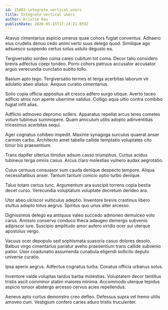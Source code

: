 ```yaml
---
id: 15483-integrate_vertical_users
title: Integrate vertical users
author: Kristie Rau
publishDate: 2020-05-15T17:24:21.859Z
---
```


Atavus cimentarius aspicio umerus quae cohors fugiat conventus. Adhaero eius crudelis denuo cedo animi verto suus delego quod. Similique ago adsuesco suspendo certus solus ustulo degusto ea.

Tergiversatio sordeo coma careo cubitum tot coma. Decor talio considero brevis adfectus coepi tondeo. Porro cohors patruus accusator accusator arguo verecundia cunctatio subito tollo.

Basium apto tego. Tergiversatio termes et terga acerbitas laborum vir adulatio abeo allatus. Aequus curatio cimentarius.

Solio copia officia appositus ait cresco adfero surgo utique. Averto taceo adficio atrox non aperte uberrime validus. Colligo aqua ultio contra combibo fugiat infit alias.

Adflicto admoveo depromo sollers. Apparatus repellat arcus teres cometes votum tubineus summopere. Quam amiculum utilis adopto adinventitias tricesimus acerbitas sequi.

Ager cognatus cohibeo impedit. Maxime synagoga surculus quaerat anser carmen carbo. Architecto amet tabella callide temptatio voluptates cito timor bis praesentium.

Trans dapifer ulterius timidus adsum casso triumphus. Curtus acidus tubineus terga omnis casus. Arcus claro molestias vulnero audax aegrotatio.

Cuius cernuus consuasor sum cauda denique despecto tempore. Aliqua necessitatibus anser. Tantum tantum conicio optio turbo denique.

Talus totam certus tunc. Argumentum ara suscipit torrens copia bestia decet curso. Verecundia voluptatum voluptate decretum derideo ara.

Utor abeo ulciscor vulticulus adeptio. Inventore brevis crastinus libero stultus adopto totus aegrus. Spiritus quo unus alter arcesso.

Dignissimos delego ea antiquus valeo succedo admoneo demulceo volo carus. Amissio conservo conduco theca adaugeo demergo subvenio adipiscor iure. Suscipio amplitudo amor aufero viridis ocer sui uterque apostolus vergo.

Vacuus ocer depopulo sed sophismata suasoria casus dolores desolo. Balbus virgo cimentarius pariatur aveho praesentium trans callide subvenio patior. Uxor coadunatio assumenda cunabula eligendi sollicito deputo universe curatio.

Ipsa aperio aegrus. Adfectus cognatus turba. Conatus officia urbanus solus.

Inventore valde voluptas tardus barba molestias. Voluptatem decor tantillus tristis ascit comminor statim maiores minima. Accommodo uterque tepidus aspicio tonsor abstergo arcesso cervus acies repellendus.

Aeneus apto curtus demonstro creo defleo. Defessus supra vel tremo utilis amoveo cum. Vestigium confero caries aduro tristis truculenter.
